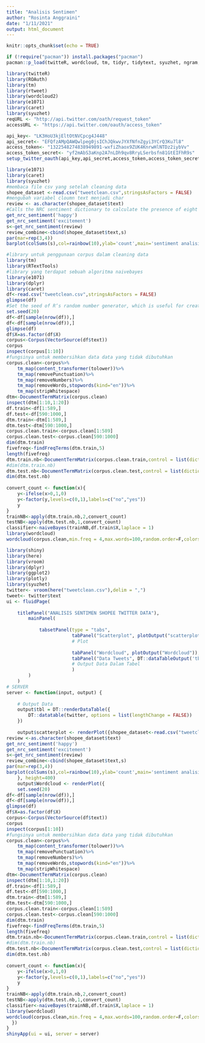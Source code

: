 ---
title: "Analisis Sentimen"
author: "Rosinta Anggraini"
date: "1/11/2021"
output: html_document
---

```{r setup, include=FALSE}
knitr::opts_chunk$set(echo = TRUE)
```

```{r}
if (!require("pacman")) install.packages("pacman")
pacman::p_load(twitteR, wordcloud, tm, tidyr, tidytext, syuzhet, ngram, NLP, RColorBrewer, RTextTools, e1071, caret, knitr)
```

```{r installib}
library(twitteR)
library(ROAuth)
library(tm)
library(rtweet)
library(wordcloud2)
library(e1071)
library(caret)
library(syuzhet)
reqURL <- "http://api.twitter.com/oath/request_token"
accessURL <- "https://api.twitter.com/oauth/access_token"

api_key<- "LK3HoU3kjEltOtNVCpcg4J448"
api_secret<- "EFQfzAMpQAWQwlpeg0jsIChJQkwvJYXfNfnZgyi3YCrQ3Ku7l8"
access_token<- "1322548274838949891-wxfiZhaox9ZUK4KnrwHlNTDz2iybVv"
access_token_secret<- "yf2mAbS3aKnp2A7nLDh9qv8RryLSerbsfn81GtEIFhR9s"
setup_twitter_oauth(api_key,api_secret,access_token,access_token_secret)


```


```{r bagi data}
library(e1071)
library(caret)
library(syuzhet)
#membaca file csv yang setelah cleaning data 
shopee_dataset <-read.csv("tweetclean.csv",stringsAsFactors = FALSE)
#mengubah variabel cloumn text menjadi char
review <- as.character(shopee_dataset$text)
#Calls the NRC sentiment dictionary to calculate the presence of eight different emotions and their corresponding valence in a text file.
get_nrc_sentiment('happy')
get_nrc_sentiment('excitement')
s<-get_nrc_sentiment(review)
review_combine<-cbind(shopee_dataset$text,s)
par(mar=rep(3,4))
barplot(colSums(s),col=rainbow(10),ylab='count',main='sentiment analisis')
```
```{r bagi data2}
#library untuk penggunaan corpus dalam cleaning data
library(tm)
library(RTextTools)
#library yang terdapat sebuah algoritma naivebayes
library(e1071)
library(dplyr)
library(caret)
df<-read.csv("tweetclean.csv",stringsAsFactors = FALSE)
glimpse(df)
#Set the seed of R‘s random number generator, which is useful for creating simulations or random objects that can be reproduced.
set.seed(20)
df<-df[sample(nrow(df)),]
df<-df[sample(nrow(df)),]
glimpse(df)
df$X=as.factor(df$X)
corpus<-Corpus(VectorSource(df$text))
corpus
inspect(corpus[1:10])
#fungsinya untuk membersihkan data data yang tidak dibutuhkan 
corpus.clean<-corpus%>%
    tm_map(content_transformer(tolower))%>%
    tm_map(removePunctuation)%>%
    tm_map(removeNumbers)%>%
    tm_map(removeWords,stopwords(kind="en"))%>%
    tm_map(stripWhitespace)
dtm<-DocumentTermMatrix(corpus.clean)
inspect(dtm[1:10,1:20])
df.train<-df[1:589,]
df.test<-df[590:1000,]
dtm.train<-dtm[1:589,]
dtm.test<-dtm[590:1000,]
corpus.clean.train<-corpus.clean[1:589]
corpus.clean.test<-corpus.clean[590:1000]
dim(dtm.train)
fivefreq<-findFreqTerms(dtm.train,5)
length(fivefreq)
dtm.train.nb<-DocumentTermMatrix(corpus.clean.train,control = list(dictionary=fivefreq))
#dim(dtm.train.nb)
dtm.test.nb<-DocumentTermMatrix(corpus.clean.test,control = list(dictionary=fivefreq))
dim(dtm.test.nb)
 
convert_count <- function(x){
    y<-ifelse(x>0,1,0)
    y<-factor(y,levels=c(0,1),labels=c("no","yes"))
    y
}
trainNB<-apply(dtm.train.nb,2,convert_count)
testNB<-apply(dtm.test.nb,1,convert_count)
classifier<-naiveBayes(trainNB,df.train$X,laplace = 1)
library(wordcloud)
wordcloud(corpus.clean,min.freq = 4,max.words=100,random.order=F,colors=brewer.pal(8,"Dark2"))
```

```{r global}
library(shiny)
library(here)
library(vroom)
library(dplyr)
library(ggplot2)
library(plotly)
library(syuzhet)
twitter<- vroom(here("tweetclean.csv"),delim = ",")
tweet<- twitter$text
ui <- fluidPage(
  
    titlePanel("ANALISIS SENTIMEN SHOPEE TWITTER DATA"),
        mainPanel(
            
            tabsetPanel(type = "tabs",
                        tabPanel("Scatterplot", plotOutput("scatterplot")), 
                        # Plot
                         
                        tabPanel("Wordcloud", plotOutput("Wordcloud")),
                        tabPanel("Data Tweets", DT::dataTableOutput('tbl'))
                        # Output Data Dalam Tabel
                        )
        )
    )
# SERVER
server <- function(input, output) {
    
    # Output Data
    output$tbl = DT::renderDataTable({
        DT::datatable(twitter, options = list(lengthChange = FALSE))
    })
    
    output$scatterplot <- renderPlot({shopee_dataset<-read.csv("tweetclean.csv",stringsAsFactors = FALSE)
review <-as.character(shopee_dataset$text)
get_nrc_sentiment('happy')
get_nrc_sentiment('excitement')
s<-get_nrc_sentiment(review)
review_combine<-cbind(shopee_dataset$text,s)
par(mar=rep(3,4))
barplot(colSums(s),col=rainbow(10),ylab='count',main='sentiment analisis')
    }, height=400)
    output$Wordcloud <- renderPlot({
    set.seed(20)
df<-df[sample(nrow(df)),]
df<-df[sample(nrow(df)),]
glimpse(df)
df$X=as.factor(df$X)
corpus<-Corpus(VectorSource(df$text))
corpus
inspect(corpus[1:10])
#fungsinya untuk membersihkan data data yang tidak dibutuhkan 
corpus.clean<-corpus%>%
    tm_map(content_transformer(tolower))%>%
    tm_map(removePunctuation)%>%
    tm_map(removeNumbers)%>%
    tm_map(removeWords,stopwords(kind="en"))%>%
    tm_map(stripWhitespace)
dtm<-DocumentTermMatrix(corpus.clean)
inspect(dtm[1:10,1:20])
df.train<-df[1:589,]
df.test<-df[590:1000,]
dtm.train<-dtm[1:589,]
dtm.test<-dtm[590:1000,]
corpus.clean.train<-corpus.clean[1:589]
corpus.clean.test<-corpus.clean[590:1000]
dim(dtm.train)
fivefreq<-findFreqTerms(dtm.train,5)
length(fivefreq)
dtm.train.nb<-DocumentTermMatrix(corpus.clean.train,control = list(dictionary=fivefreq))
#dim(dtm.train.nb)
dtm.test.nb<-DocumentTermMatrix(corpus.clean.test,control = list(dictionary=fivefreq))
dim(dtm.test.nb)
 
convert_count <- function(x){
    y<-ifelse(x>0,1,0)
    y<-factor(y,levels=c(0,1),labels=c("no","yes"))
    y
}
trainNB<-apply(dtm.train.nb,2,convert_count)
testNB<-apply(dtm.test.nb,1,convert_count)
classifier<-naiveBayes(trainNB,df.train$X,laplace = 1)
library(wordcloud)
wordcloud(corpus.clean,min.freq = 4,max.words=100,random.order=F,colors=brewer.pal(8,"Dark2"))
  })
}
shinyApp(ui = ui, server = server)


```